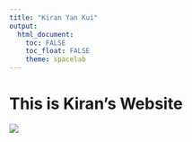 ```yaml
---
title: "Kiran Yan Kui"
output: 
  html_document:
    toc: FALSE
    toc_float: FALSE
    theme: spacelab
---
```


# This is Kiran's Website

![](https://media.giphy.com/media/drXGoW1iudhKw/giphy.gif)
